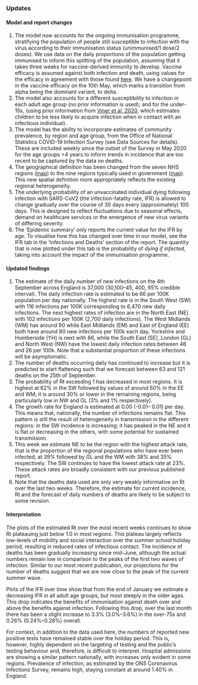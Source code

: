 ### Updates

#### Model and report changes

1. The model now accounts for the ongoing immunisation programme, stratifying the population of people still susceptible to infection with the virus according to their immunisation status (unimmunised/1 dose/2 doses). We use data on the daily proportions of the population getting immunised to inform this splitting of the population, assuming that it takes three weeks for vaccine-derived immunity to develop. Vaccine efficacy is assumed against both infection and death, using values for the efficacy in agreement with those found [here](https://assets.publishing.service.gov.uk/government/uploads/system/uploads/attachment_data/file/995101/Vaccine_surveillance_report_-_week_24_v2.pdf). We have a changepoint in the vaccine efficacy on the 10th May, which marks a transition from alpha being the dominant variant, to delta.
1. The model also accounts for a different susceptibility to infection in each adult age group (no prior information is used); and for the under-15s, (using prior information from [Viner et al, 2020](https://jamanetwork.com/journals/jamapediatrics/fullarticle/2771181), which estimates children to be less likely to acquire infection when in contact with an infectious individual).
1. The model has the ability to incorporate estimates of community prevalence, by region and age group, from the Office of National Statistics COVID-19 Infection Survey (see Data Sources for details). These are included weekly since the outset of the Survey in May 2020 for the age groups >4 years to inform trends in incidence that are too recent to be captured by the data on deaths.
1. The geographical definition has been changed from the seven NHS regions ([map](https://www.arcgis.com/sharing/rest/content/items/e4dd34a2d07b43088e17ed73e1bd3357/data)) to the nine regions typically used in government ([map](https://www.arcgis.com/sharing/rest/content/items/738566d958834b70a809dc72a154eaf9/data)). This new spatial definition more appropriately reflects the existing regional heterogeneity.
1. The underlying probability of an unvaccinated individual dying following infection with SARS-CoV2 (the infection-fatality rate, IFR) is allowed to change gradually over the course of 30 days every (approximately) 100 days. This is designed to reflect fluctuations due to seasonal effects, demand on healthcare services or the emergence of new virus variants of differing severity.
1. The ‘Epidemic summary’ only reports the current value for the IFR by age. To visualise how this has changed over time in our model, see the IFR tab in the ‘Infections and Deaths’ section of the report. The quantity that is now plotted under this tab is the probability of _dying if infected_, taking into account the impact of the immunisation programme.

#### Updated findings

1. The estimate of the daily number of new infections on the 4th September across England is 37,000 (30,100--45, 400, 95% credible interval). The daily infection rate is estimated to be 66 per 100K population per day nationally. The highest rate is in the South West (SW) with 116 infections per 100K corresponding to 6,470 new daily infections. The next highest rates of infection are in the North East (NE) with 102 infections per 100K (2,700 daily infections). The West Midlands (WM) has around 90 while East Midlands (EM) and East of England (EE) both have around 80 new infections per 100k each day. Yorkshire and Humberside (YH) is next with 66, while the South East (SE), London (GL) and North West (NW) have the lowest daily infection rates between 46 and 26 per 100k. Note that a substantial proportion of these infections will be asymptomatic.
1. The number of deaths occurring daily has continued to increase but it is predicted to start flattening such that we forecast between 63 and 121 deaths on the 25th of September.
1. The probability of Rt exceeding 1 has decreased in most regions. It is highest at 62% in the SW followed by values of around 50% in the EE and WM; it is around 30% or lower in the remaining regions, being particularly low in NW and GL (3% and 1% respectively).
1. The growth rate for England is estimated at 0.00 (-0.01-- 0.01) per day. This means that, nationally, the number of infections remains flat. This pattern is still the result of heterogeneity in transmission in the different regions: in the SW incidence is increasing; it has peaked in the NE and it is flat or decreasing in the others, with some potential for sustained transmission.
1. This week we estimate NE to be the region with the highest attack rate, that is the proportion of the regional populations who have ever been infected, at 39% followed by GL and the WM with 38% and 35% respectively. The SW continues to have the lowest attack rate at 23%. These attack rates are broadly consistent with our previous published report. 
1. Note that the deaths data used are only very weakly informative on Rt over the last two weeks. Therefore, the estimate for current incidence, Rt and the forecast of daily numbers of deaths are likely to be subject to some revision.

#### Interpretation

The plots of the estimated Rt over the most recent weeks continues to show Rt plateauing just below 1.0 in most regions. This plateau largely reflects low-levels of mobility and social interaction over the summer school holiday period, resulting in reduced rates of infectious contact. The incidence of deaths has been gradually increasing since mid-June, although the actual numbers remain low in comparison to the peaks of the first two waves of infection. Similar to our most recent publication, our projections for the number of deaths suggest that we are now close to the peak of the current summer wave.

Plots of the IFR over time show that from the end of January we estimate a decreasing IFR in all adult age groups, but most steeply in the older ages. This drop indicates the benefits of immunisation against death over and above the benefits against infection. Following this drop, over the last month there has been a slight increase to 3.3% (3.0%--3.6%) in the over-75s and 0.26% (0.24%--0.28%) overall.

For context, in addition to the data used here, the numbers of reported new positive tests have remained stable over the holiday period. This is, however, highly dependent on the targeting of testing and the public’s testing behaviour and, therefore, is difficult to interpret. Hospital admissions are showing a similar pattern nationally, with increases only evident in some regions. Prevalence of infection, as estimated by the ONS Coronavirus Infections Survey, remains high, staying constant at around 1.40% in England.

